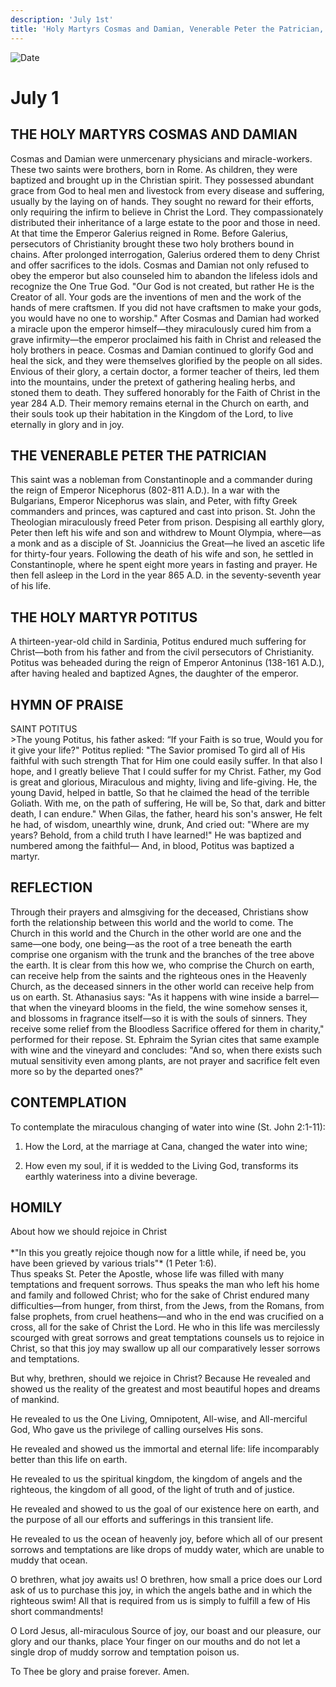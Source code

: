 ```yaml
---
description: 'July 1st'
title: 'Holy Martyrs Cosmas and Damian, Venerable Peter the Patrician, Holy Martyr Potitus'
---
```


<CustomPaginator />
<RunningHead />

<Image src="/title-imprint.png" height={68} width={50} alt="Date" className="title-imprint"/>

# <div id="date">July <Image className="four-dot" src="/four-dot.png" height={15} width={15} alt="" />1</div>

## THE HOLY MARTYRS COSMAS AND DAMIAN

Cosmas and Damian were unmercenary physicians and miracle-workers. These two saints were brothers, born in Rome.  As children, they were baptized and brought up in the Christian spirit. They possessed abundant grace from God to heal men and livestock from every disease and suffering, usually by the laying on of hands. They sought no reward for their efforts, only requiring the infirm to believe in Christ the Lord. They compassionately distributed their inheritance of a large estate to the poor and those in need. At that time the Emperor Galerius reigned in Rome. Before Galerius, persecutors of Christianity brought these two holy brothers bound in chains. After prolonged interrogation, Galerius ordered them to deny Christ and offer sacrifices to the idols. Cosmas and Damian not only refused to obey the emperor but also counseled him to abandon the lifeless idols and recognize the One True God. "Our God is not created, but rather He is the Creator of all. Your gods are the inventions of men and the work of the hands of mere craftsmen. If you did not have craftsmen to make your gods, you would have no one to worship." After Cosmas and Damian had worked a miracle upon the emperor himself—they miraculously cured him from a grave infirmity—the emperor proclaimed his faith in Christ and released the holy brothers in peace. Cosmas and Damian continued to glorify God and heal the sick, and they were themselves glorified by the people on all sides. Envious of their glory, a certain doctor, a former teacher of theirs, led them into the mountains, under the pretext of gathering healing herbs, and stoned them to death. They suffered honorably for the Faith of Christ in the year 284 A.D. Their memory remains eternal in the Church on earth, and their souls took up their habitation in the Kingdom of the Lord, to live eternally in glory and in joy.

## THE VENERABLE PETER THE PATRICIAN

This saint was a nobleman from Constantinople and a commander during the reign of Emperor Nicephorus (802-811 A.D.). In a war with the Bulgarians, Emperor Nicephorus was slain, and Peter, with fifty Greek commanders and princes, was captured and cast into prison. St. John the Theologian miraculously freed Peter from prison. Despising all earthly glory, Peter then left his wife and son and withdrew to Mount Olympia, where—as a monk and as a disciple of St. Joannicius the Great—he lived an ascetic life for thirty-four years. Following the death of his wife and son, he settled in Constantinople, where he spent eight more years in fasting and prayer. He then fell asleep in the Lord in the year 865 A.D. in the seventy-seventh year of his life.

## THE HOLY MARTYR POTITUS

A thirteen-year-old child in Sardinia, Potitus endured much suffering for Christ—both from his father and from the civil persecutors of Christianity. Potitus was beheaded during the reign of Emperor Antoninus (138-161 A.D.), after having healed and baptized Agnes, the daughter of the emperor.


## HYMN OF PRAISE
<div style={{textAlign:'center', color:'crimson', fontWeight:'bold'}}>
SAINT POTITUS
</div>
>The young Potitus, his father asked:  
“If your Faith is so true,  
Would you for it give your life?"  
Potitus replied: "The Savior promised  
To gird all of His faithful with such strength  
That for Him one could easily suffer.  
In that also I hope, and I greatly believe  
That I could suffer for my Christ.  
Father, my God is great and glorious,  
Miraculous and mighty, living and life-giving.  
He, the young David, helped in battle,  
So that he claimed the head of the terrible Goliath.  
With me, on the path of suffering, He will be,  
So that, dark and bitter death, I can endure."  
When Gilas, the father, heard his son's answer,  
He felt he had, of wisdom, unearthly wine, drunk,  
And cried out: "Where are my years?  
Behold, from a child truth I have learned!"  
He was baptized and numbered among the faithful—  
And, in blood, Potitus was baptized a martyr.  


## REFLECTION

Through their prayers and almsgiving for the deceased, Christians show forth the relationship between this world and the world to come. The Church in this world and the Church in the other world are one and the same—one body, one being—as the root of a tree beneath the earth comprise one organism with the trunk and the branches of the tree above the earth. It is clear from this how we, who comprise the Church on earth, can receive help from the saints and the righteous ones in the Heavenly Church, as the deceased sinners in the other world can receive help from us on earth. St. Athanasius says: "As it happens with wine inside a barrel—that when the vineyard blooms in the field, the wine somehow senses it, and blossoms in fragrance itself—so it is with the souls of sinners. They receive some relief from the Bloodless Sacrifice offered for them in charity," performed for their repose. St. Ephraim the Syrian cites that same example with wine and the vineyard and concludes: "And so, when there exists such mutual sensitivity even among plants, are not prayer and sacrifice felt even more so by the departed ones?"


## CONTEMPLATION

To contemplate the miraculous changing of water into wine (St. John 2:1-11):

1. How the Lord, at the marriage at Cana, changed the water into wine;

2. How even my soul, if it is wedded to the Living God, transforms its earthly wateriness into a divine beverage.


## HOMILY
<div style={{textAlign:'center', color:'crimson', fontWeight:'bold'}}>
About how we should rejoice in Christ
</div>
<br />
<div style={{textAlign:'right'}}>
*"In this you greatly rejoice though now for a little while, if need be, you have been grieved by various trials"* (1 Peter 1:6).
</div>
Thus speaks St. Peter the Apostle, whose life was filled with many temptations and frequent sorrows. Thus speaks the man who left his home and family and followed Christ; who for the sake of Christ endured many difficulties—from hunger, from thirst, from the Jews, from the Romans, from false prophets, from cruel heathens—and who in the end was crucified on a cross, all for the sake of Christ the Lord. He who in this life was mercilessly scourged with great sorrows and great temptations counsels us to rejoice in Christ, so that this joy may swallow up all our comparatively lesser sorrows and temptations.

But why, brethren, should we rejoice in Christ? Because He revealed and showed us the reality of the greatest and most beautiful hopes and dreams of mankind.

He revealed to us the One Living, Omnipotent, All-wise, and All-merciful God, Who gave us the privilege of calling ourselves His sons.

He revealed and showed us the immortal and eternal life: life incomparably better than this life on earth.

He revealed to us the spiritual kingdom, the kingdom of angels and the righteous, the kingdom of all good, of the light of truth and of justice.

He revealed and showed to us the goal of our existence here on earth, and the purpose of all our efforts and sufferings in this transient life.

He revealed to us the ocean of heavenly joy, before which all of our present sorrows and temptations are like drops of muddy water, which are unable to muddy that ocean.

O brethren, what joy awaits us! O brethren, how small a price does our Lord ask of us to purchase this joy, in which the angels bathe and in which the righteous swim! All that is required from us is simply to fulfill a few of His short commandments!

O Lord Jesus, all-miraculous Source of joy, our boast and our pleasure, our glory and our thanks, place Your finger on our mouths and do not let a single drop of muddy sorrow and temptation poison us.

To Thee be glory and praise forever. Amen.